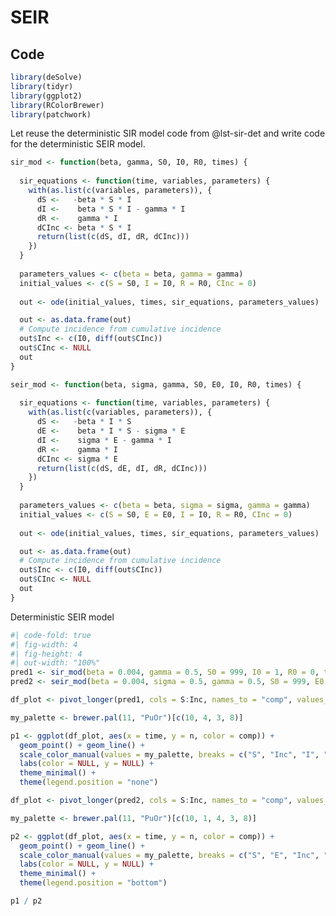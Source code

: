 # SEIR

## Code

```r
library(deSolve)
library(tidyr)
library(ggplot2)
library(RColorBrewer)
library(patchwork)
```

Let reuse the deterministic SIR model code from @lst-sir-det and write code for the deterministic SEIR model.

```r
sir_mod <- function(beta, gamma, S0, I0, R0, times) {
  
  sir_equations <- function(time, variables, parameters) {
    with(as.list(c(variables, parameters)), {
      dS <-   -beta * S * I
      dI <-    beta * S * I - gamma * I
      dR <-    gamma * I
      dCInc <- beta * S * I
      return(list(c(dS, dI, dR, dCInc)))
    })
  }
  
  parameters_values <- c(beta = beta, gamma = gamma)
  initial_values <- c(S = S0, I = I0, R = R0, CInc = 0)
  
  out <- ode(initial_values, times, sir_equations, parameters_values)

  out <- as.data.frame(out)
  # Compute incidence from cumulative incidence
  out$Inc <- c(I0, diff(out$CInc))
  out$CInc <- NULL
  out
}
```

::: {#lst-seir-det}

```r
seir_mod <- function(beta, sigma, gamma, S0, E0, I0, R0, times) {
  
  sir_equations <- function(time, variables, parameters) {
    with(as.list(c(variables, parameters)), {
      dS <-   -beta * I * S
      dE <-    beta * I * S - sigma * E
      dI <-    sigma * E - gamma * I
      dR <-    gamma * I
      dCInc <- sigma * E
      return(list(c(dS, dE, dI, dR, dCInc)))
    })
  }
  
  parameters_values <- c(beta = beta, sigma = sigma, gamma = gamma)
  initial_values <- c(S = S0, E = E0, I = I0, R = R0, CInc = 0)
  
  out <- ode(initial_values, times, sir_equations, parameters_values)

  out <- as.data.frame(out)
  # Compute incidence from cumulative incidence
  out$Inc <- c(I0, diff(out$CInc))
  out$CInc <- NULL
  out
}
```

Deterministic SEIR model

:::

```r
#| code-fold: true
#| fig-width: 4
#| fig-height: 4
#| out-width: "100%"
pred1 <- sir_mod(beta = 0.004, gamma = 0.5, S0 = 999, I0 = 1, R0 = 0, times = 1:20)
pred2 <- seir_mod(beta = 0.004, sigma = 0.5, gamma = 0.5, S0 = 999, E0 = 0, I0 = 1, R0 = 0, times = 1:20)

df_plot <- pivot_longer(pred1, cols = S:Inc, names_to = "comp", values_to = "n")

my_palette <- brewer.pal(11, "PuOr")[c(10, 4, 3, 8)]

p1 <- ggplot(df_plot, aes(x = time, y = n, color = comp)) +
  geom_point() + geom_line() +
  scale_color_manual(values = my_palette, breaks = c("S", "Inc", "I", "R")) +
  labs(color = NULL, y = NULL) +
  theme_minimal() +
  theme(legend.position = "none")

df_plot <- pivot_longer(pred2, cols = S:Inc, names_to = "comp", values_to = "n")

my_palette <- brewer.pal(11, "PuOr")[c(10, 1, 4, 3, 8)]

p2 <- ggplot(df_plot, aes(x = time, y = n, color = comp)) +
  geom_point() + geom_line() +
  scale_color_manual(values = my_palette, breaks = c("S", "E", "Inc", "I", "R")) +
  labs(color = NULL, y = NULL) +
  theme_minimal() +
  theme(legend.position = "bottom")

p1 / p2
```

